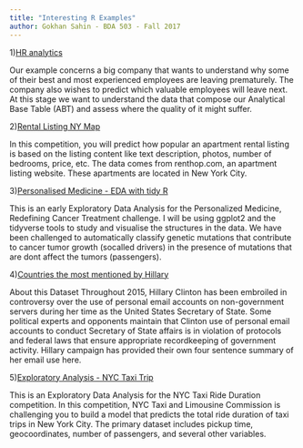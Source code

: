 ---
title: "Interesting R Examples"
author: Gokhan Sahin - BDA 503 - Fall 2017
---


1)[HR analytics](https://www.kaggle.com/ludobenistant/hr-analytics-1/code)

 Our example concerns a big company that wants to understand why some of their best and most experienced employees are leaving prematurely. The company also wishes to predict which valuable employees will leave next.
At this stage we want to understand the data that compose our Analytical Base Table (ABT) and assess where the quality of it might suffer.



2)[Rental Listing NY Map](https://www.kaggle.com/enrique1500/rental-listing-ny-map/notebook) 

In this competition, you will predict how popular an apartment rental listing is based on the listing content like text description, photos, number of bedrooms, price, etc. The data comes from renthop.com, an apartment listing website. These apartments are located in New York City.


3)[Personalised Medicine - EDA with tidy R](https://www.kaggle.com/headsortails/personalised-medicine-eda-with-tidy-r)

This is an early Exploratory Data Analysis for the Personalized Medicine, Redefining Cancer Treatment challenge. I will be using ggplot2 and the tidyverse tools to study and visualise the structures in the data.
We have been challenged to automatically classify genetic mutations that contribute to cancer tumor growth (socalled drivers) in the presence of mutations that are dont affect the tumors (passengers).


4)[Countries the most mentioned by Hillary](https://www.kaggle.com/ampaho/countries-the-most-mentioned-by-hillary/code)

About this Dataset
Throughout 2015, Hillary Clinton has been embroiled in controversy over the use of personal email accounts on non-government servers during her time as the United States Secretary of State. Some political experts and opponents maintain that Clinton use of personal email accounts to conduct Secretary of State affairs is in violation of protocols and federal laws that ensure appropriate recordkeeping of government activity. Hillary campaign has provided their own four sentence summary of her email use here.



5)[Exploratory Analysis - NYC Taxi Trip](https://www.kaggle.com/wti200/exploratory-analysis-nyc-taxi-trip)

This is an Exploratory Data Analysis for the NYC Taxi Ride Duration competition.
In this competition, NYC Taxi and Limousine Commission is challenging you to build a model that predicts the total ride duration of taxi trips in New York City. The primary dataset includes pickup time, geocoordinates, number of passengers, and several other variables.
